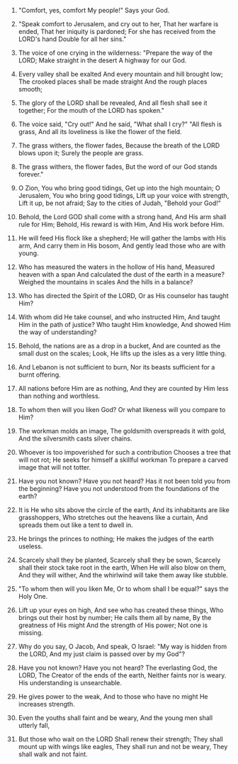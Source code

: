 
1. "Comfort, yes, comfort My people!" Says your God.

2. "Speak comfort to Jerusalem, and cry out to her, That her warfare is ended, That her iniquity is pardoned; For she has received from the LORD's hand Double for all her sins."

3. The voice of one crying in the wilderness: "Prepare the way of the LORD; Make straight in the desert A highway for our God.

4. Every valley shall be exalted And every mountain and hill brought low; The crooked places shall be made straight And the rough places smooth;

5. The glory of the LORD shall be revealed, And all flesh shall see it together; For the mouth of the LORD has spoken."

6. The voice said, "Cry out!" And he said, "What shall I cry?" "All flesh is grass, And all its loveliness is like the flower of the field.

7. The grass withers, the flower fades, Because the breath of the LORD blows upon it; Surely the people are grass.

8. The grass withers, the flower fades, But the word of our God stands forever."

9. O Zion, You who bring good tidings, Get up into the high mountain; O Jerusalem, You who bring good tidings, Lift up your voice with strength, Lift it up, be not afraid; Say to the cities of Judah, "Behold your God!"

10. Behold, the Lord GOD shall come with a strong hand, And His arm shall rule for Him; Behold, His reward is with Him, And His work before Him.

11. He will feed His flock like a shepherd; He will gather the lambs with His arm, And carry them in His bosom, And gently lead those who are with young.

12. Who has measured the waters in the hollow of His hand, Measured heaven with a span And calculated the dust of the earth in a measure? Weighed the mountains in scales And the hills in a balance?

13. Who has directed the Spirit of the LORD, Or as His counselor has taught Him?

14. With whom did He take counsel, and who instructed Him, And taught Him in the path of justice? Who taught Him knowledge, And showed Him the way of understanding?

15. Behold, the nations are as a drop in a bucket, And are counted as the small dust on the scales; Look, He lifts up the isles as a very little thing.

16. And Lebanon is not sufficient to burn, Nor its beasts sufficient for a burnt offering.

17. All nations before Him are as nothing, And they are counted by Him less than nothing and worthless.

18. To whom then will you liken God? Or what likeness will you compare to Him?

19. The workman molds an image, The goldsmith overspreads it with gold, And the silversmith casts silver chains.

20. Whoever is too impoverished for such a contribution Chooses a tree that will not rot; He seeks for himself a skillful workman To prepare a carved image that will not totter.

21. Have you not known? Have you not heard? Has it not been told you from the beginning? Have you not understood from the foundations of the earth?

22. It is He who sits above the circle of the earth, And its inhabitants are like grasshoppers, Who stretches out the heavens like a curtain, And spreads them out like a tent to dwell in.

23. He brings the princes to nothing; He makes the judges of the earth useless.

24. Scarcely shall they be planted, Scarcely shall they be sown, Scarcely shall their stock take root in the earth, When He will also blow on them, And they will wither, And the whirlwind will take them away like stubble.

25. "To whom then will you liken Me, Or to whom shall I be equal?" says the Holy One.

26. Lift up your eyes on high, And see who has created these things, Who brings out their host by number; He calls them all by name, By the greatness of His might And the strength of His power; Not one is missing.

27. Why do you say, O Jacob, And speak, O Israel: "My way is hidden from the LORD, And my just claim is passed over by my God"?

28. Have you not known? Have you not heard? The everlasting God, the LORD, The Creator of the ends of the earth, Neither faints nor is weary. His understanding is unsearchable.

29. He gives power to the weak, And to those who have no might He increases strength.

30. Even the youths shall faint and be weary, And the young men shall utterly fall,

31. But those who wait on the LORD Shall renew their strength; They shall mount up with wings like eagles, They shall run and not be weary, They shall walk and not faint.


